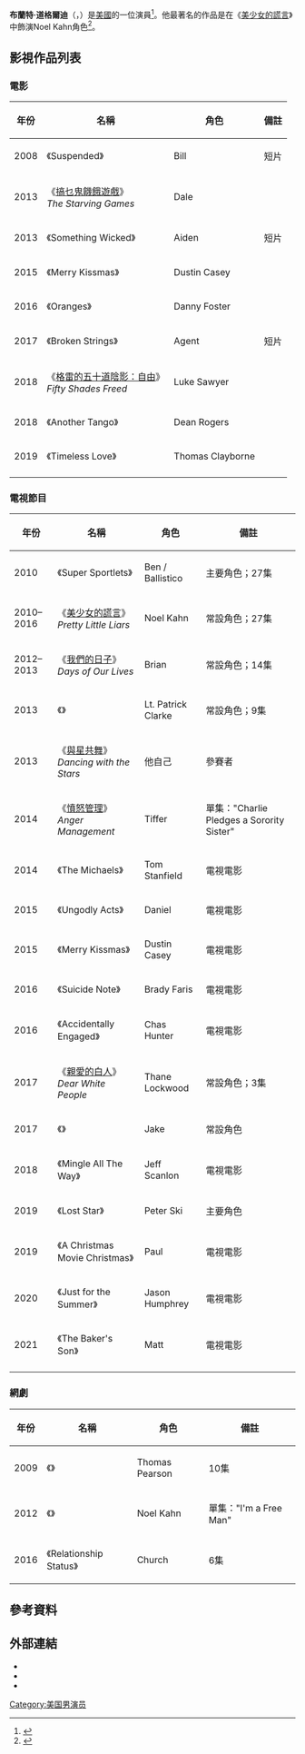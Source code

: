 {{noteTA
|G1=TV
|G2=Movie
}}
{{Infobox person
| name         = 布蘭特·道格爾迪<br />Brant Daugherty
| image        =
| caption =
| birth_date   = {{birth date and age|1985|8|20}}
| birth_place  = 美國[[俄亥俄州|俄亥俄州]]{{link-en|梅森 (俄亥俄州)|Mason, Ohio|梅森}}
| nationality = 美國
| occupation   = 演員
| years_active = 2008年–現在
| spouse = {{marriage|Kimberly Hidalgo|2019}}
| children = 1名
}}
'''布蘭特·道格爾迪'''（{{lang-en|'''Brant David Daugherty'''}}，{{bd|1985年|8月20日}}）是[[美國|美國]]的一位演員<ref>{{cite news|url=http://www.eonline.com/news/watch_with_kristin/pretty_little_liars_renewed_season_two/219695|title=Pretty Little Liars Renewed for Season Two; Plus, Scoop!|last=Moorhouse|first=Drusilla|date=January 10, 2011|work=E! Online|accessdate=23 August 2011|archive-date=2012-09-04|archive-url=https://archive.is/20120904123535/http://www.eonline.com/news/watch_with_kristin/pretty_little_liars_renewed_season_two/219695|dead-url=yes}}</ref>。他最著名的作品是在《[[美少女的謊言|美少女的謊言]]》中飾演Noel Kahn角色<ref>{{cite news|url=http://www.nypost.com/p/blogs/popwrap/brant_daugherty_dtv10UB1LZiRIJWdqz98WI|title=Brant Daugherty: Noel could bring Rosewood to its knees!|last=Wieselman|first=Jarett|date=June 21, 2011|work=NYPost|accessdate=13 July 2012|deadurl=yes|archiveurl=https://web.archive.org/web/20120129140924/http://www.nypost.com/p/blogs/popwrap/brant_daugherty_dtv10UB1LZiRIJWdqz98WI|archivedate=2012年1月29日}}</ref>。

== 影視作品列表 ==
=== 電影 ===
{| class="wikitable sortable"
|-
! 年份
! 名稱
! 角色
! class="unsortable" | 備註
|-
| 2008
| 《Suspended》
| Bill
| 短片
|-
| 2013
| 《[[搞乜鬼饑餓遊戲|搞乜鬼饑餓遊戲]]》<br/>''The Starving Games''
| Dale
|
|-
| 2013
| 《Something Wicked》
| Aiden
| 短片
|-
| 2015
| 《Merry Kissmas》
| Dustin Casey
|
|-
| 2016
| 《Oranges》
| Danny Foster
|
|-
| 2017
| 《Broken Strings》
| Agent
| 短片
|-
| 2018
| 《[[格雷的五十道陰影：自由_(電影)|格雷的五十道陰影：自由]]》<br/>''Fifty Shades Freed''
| Luke Sawyer
|
|-
| 2018
| 《Another Tango》
| Dean Rogers
|
|-
| 2019
| 《Timeless Love》
| Thomas Clayborne
|
|-
|}

=== 電視節目 ===
{| class="wikitable sortable"
|-
! 年份
! 名稱
! 角色
! class="unsortable" | 備註
|-
| 2010
| 《Super Sportlets》
| Ben / Ballistico
| 主要角色；27集
|-
| 2010–2016
| 《[[美少女的謊言|美少女的謊言]]》<br/>''Pretty Little Liars''
| Noel Kahn
| 常設角色；27集
|-
| 2012–2013
| 《[[我們的日子|我們的日子]]》<br/>''Days of Our Lives''
| Brian
| 常設角色；14集
|-
| 2013
| 《{{link-en|Army Wives|Army Wives}}》
| Lt. Patrick Clarke
| 常設角色；9集
|-
| 2013
| 《[[與星共舞_(美國真人騷)|與星共舞]]》<br/>''Dancing with the Stars''
| 他自己
| 參賽者
|-
| 2014
| 《[[憤怒管理_(電視劇)|憤怒管理]]》<br/>''Anger Management''
| Tiffer
| 單集："Charlie Pledges a Sorority Sister"
|-
| 2014
| 《The Michaels》
| Tom Stanfield
| 電視電影
|-
| 2015
| 《Ungodly Acts》
| Daniel
| 電視電影
|-
| 2015
| 《Merry Kissmas》
| Dustin Casey
| 電視電影
|-
| 2016
| 《Suicide Note》
| Brady Faris
| 電視電影
|-
| 2016
| 《Accidentally Engaged》
| Chas Hunter
| 電視電影
|-
| 2017
| 《[[親愛的白人_(電視劇)|親愛的白人]]》<br/>''Dear White People''
| Thane Lockwood
| 常設角色；3集 
|-
| 2017
| 《{{link-en|Freakish (TV series)|Freakish (TV series)|Freakish}}》
| Jake 
| 常設角色
|-
| 2018
| 《Mingle All The Way》
| Jeff Scanlon
| 電視電影
|-
| 2019
| 《Lost Star》
| Peter Ski
| 主要角色
|-
| 2019
| 《A Christmas Movie Christmas》
| Paul
| 電視電影
|-
| 2020
| 《Just for the Summer》
| Jason Humphrey
| 電視電影
|-
| 2021
| 《The Baker's Son》
| Matt
| 電視電影
|-
|}

=== 網劇 ===
{| class="wikitable sortable"
|-
! 年份
! 名稱
! 角色
! class="unsortable" | 備註
|-
| 2009
| 《{{link-en|Private (web series)|Private (web series)|Private}}》
| Thomas Pearson
| 10集
|-
| 2012
| 《{{link-en|Pretty Dirty Secrets|Pretty Dirty Secrets}}》
| Noel Kahn
| 單集："I'm a Free Man"
|-
| 2016
| 《Relationship Status》
| Church
| 6集
|}

==參考資料==
{{reflist}}

==外部連結==
* {{official website|http://www.brantdaugherty.com/}}
* {{IMDb name|2301213}}
* {{twitter|brantdaugherty}}

[[Category:美国男演员|Category:美国男演员]]
